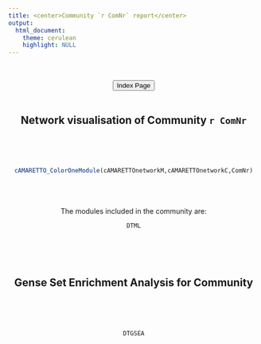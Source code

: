```yaml
---
title: <center>Community `r ComNr` report</center>
output: 
  html_document:
    theme: cerulean
    highlight: NULL
---
```


<center>

<br><br>
<a href="../index.html"><button type="button"  class="btn btn-primary">Index Page</button></a>
<br><br>

## Network visualisation of Community `r ComNr`
<br><br><br>
```r
cAMARETTO_ColorOneModule(cAMARETTOnetworkM,cAMARETTOnetworkC,ComNr)
```
<br><br><br>
The modules included in the community are:
```r
DTML
```
<br><br><br>


## Gense Set Enrichment Analysis for Community
<br><br><br>
```r
DTGSEA
```
<br><br><br>
</center>